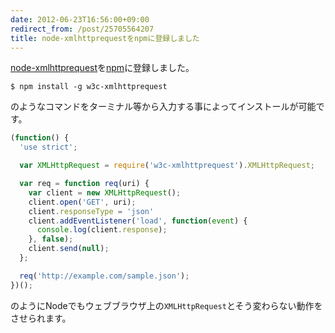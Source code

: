 ```yaml
---
date: 2012-06-23T16:56:00+09:00
redirect_from: /post/25705564207
title: node-xmlhttprequestをnpmに登録しました
---
```


[node-xmlhttprequest](https://github.com/ykzts/node-xmlhttprequest)を[npm](http://npmjs.org/)に登録しました。

```console
$ npm install -g w3c-xmlhttprequest
```

のようなコマンドをターミナル等から入力する事によってインストールが可能です。

```javascript
(function() {
  'use strict';

  var XMLHttpRequest = require('w3c-xmlhttprequest').XMLHttpRequest;

  var req = function req(uri) {
    var client = new XMLHttpRequest();
    client.open('GET', uri);
    client.responseType = 'json'
    client.addEventListener('load', function(event) {
      console.log(client.response);
    }, false);
    client.send(null);
  };

  req('http://example.com/sample.json');
})();
```

のようにNodeでもウェブブラウザ上の`XMLHttpRequest`とそう変わらない動作をさせられます。
